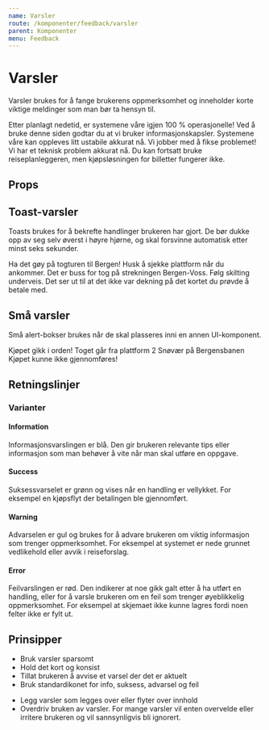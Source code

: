```yaml
---
name: Varsler
route: /komponenter/feedback/varsler
parent: Komponenter
menu: Feedback
---
```



# Varsler

Varsler brukes for å fange brukerens oppmerksomhet og inneholder korte viktige meldinger som man bør ta hensyn til.

<Playground>
  <BannerAlertBox
    variant="success"
    title="Systemene våre er oppe igjen!"
    closable={true}
    style={{ marginBottom: '1em' }}
  >
    Etter planlagt nedetid, er systemene våre igjen 100 % operasjonelle!
  </BannerAlertBox>
  <BannerAlertBox
    variant="info"
    title="Vi bruker informasjonskapsler"
    closable={true}
    style={{ marginBottom: '1em' }}
  >
    Ved å bruke denne siden godtar du at vi bruker informasjonskapsler.
  </BannerAlertBox>
  <BannerAlertBox
    variant="warning"
    title="Systemene våre er ustabile"
    closable={true}
    style={{ marginBottom: '1em' }}
  >
    Systemene våre kan oppleves litt ustabile akkurat nå. Vi jobber med å fikse
    problemet!
  </BannerAlertBox>
  <BannerAlertBox
    variant="error"
    title="Kjøp kan ikke gjennomføres nå"
    closable={true}
    style={{ marginBottom: '1em' }}
  >
    Vi har et teknisk problem akkurat nå. Du kan fortsatt bruke
    reiseplanleggeren, men kjøpsløsningen for billetter fungerer ikke.
  </BannerAlertBox>
</Playground>

## Props

<Props of={BannerAlertBox} />

## Toast-varsler

Toasts brukes for å bekrefte handlinger brukeren har gjort. De bør dukke opp av seg selv øverst i høyre hjørne, og skal forsvinne automatisk etter minst seks sekunder.

<Playground>
  <ToastAlertBox
    variant="success"
    title="Nå har du billett!"
    style={{ marginBottom: '1em' }}
  >
    Ha det gøy på togturen til Bergen!
  </ToastAlertBox>
  <ToastAlertBox
    variant="info"
    title="Toget går fra plattform 2"
    style={{ marginBottom: '1em' }}
  >
    Husk å sjekke plattform når du ankommer.
  </ToastAlertBox>
  <ToastAlertBox
    variant="warning"
    title="Buss for tog på deler av strekningen"
    style={{ marginBottom: '1em' }}
  >
    Det er buss for tog på strekningen Bergen-Voss. Følg skilting underveis.
  </ToastAlertBox>
  <ToastAlertBox
    variant="error"
    title="Kjøpet kunne ikke gjennomføres!"
    style={{ marginBottom: '1em' }}
  >
    Det ser ut til at det ikke var dekning på det kortet du prøvde å betale med.
  </ToastAlertBox>
</Playground>

## Små varsler

Små alert-bokser brukes når de skal plasseres inni en annen UI-komponent.

<Playground>
  <SmallAlertBox variant="success" style={{ marginBottom: '1em' }}>
    Kjøpet gikk i orden!
  </SmallAlertBox>
  <SmallAlertBox variant="info" style={{ marginBottom: '1em' }}>
    Toget går fra plattform 2
  </SmallAlertBox>
  <SmallAlertBox variant="warning" style={{ marginBottom: '1em' }}>
    Snøvær på Bergensbanen
  </SmallAlertBox>
  <SmallAlertBox variant="error" style={{ marginBottom: '1em' }}>
    Kjøpet kunne ikke gjennomføres!
  </SmallAlertBox>
</Playground>

## Retningslinjer

### Varianter

#### Information

Informasjonsvarslingen er blå. Den gir brukeren relevante tips eller informasjon som man behøver å vite når man skal utføre en oppgave.

#### Success

Suksessvarselet er grønn og vises når en handling er vellykket. For eksempel en kjøpsflyt der betalingen ble gjennomført.

#### Warning

Advarselen er gul og brukes for å advare brukeren om viktig informasjon som trenger oppmerksomhet. For eksempel at systemet er nede grunnet vedlikehold eller avvik i reiseforslag.

#### Error

Feilvarslingen er rød. Den indikerer at noe gikk galt etter å ha utført en handling, eller for å varsle brukeren om en feil som trenger øyeblikkelig oppmerksomhet. For eksempel at skjemaet ikke kunne lagres fordi noen felter ikke er fylt ut.

## Prinsipper

<DoAndDont>
  <DoAndDont.Do>
    <ul>
      <li>Bruk varsler sparsomt</li>
      <li>Hold det kort og konsist</li>
      <li>Tillat brukeren å avvise et varsel der det er aktuelt</li>
      <li>Bruk standardikonet for info, suksess, advarsel og feil</li>
    </ul>
  </DoAndDont.Do>
  <DoAndDont.Dont>
    <ul>
      <li>Legg varsler som legges over eller flyter over innhold</li>
      <li>
        Overdriv bruken av varsler. For mange varsler vil enten overvelde eller
        irritere brukeren og vil sannsynligvis bli ignorert.
      </li>
    </ul>
  </DoAndDont.Dont>
</DoAndDont>
